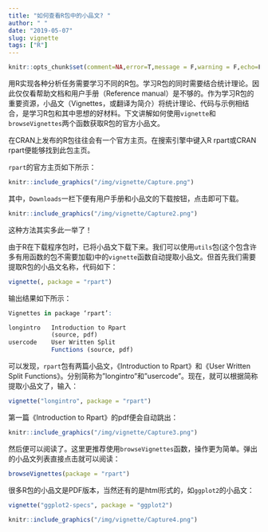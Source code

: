 ```yaml
---
title: "如何查看R包中的小品文? "
author: " "
date: "2019-05-07"
slug: vignette
tags: ["R"]
---
```


```r
knitr::opts_chunk$set(comment=NA,error=T,message = F,warning = F,echo=F,fig.align='center',out.width ='90%')
```

用R实现各种分析任务需要学习不同的R包。学习R包的同时需要结合统计理论。因此仅仅看帮助文档和用户手册（Reference manual）是不够的。作为学习R包的重要资源，小品文（Vignettes，或翻译为简介）将统计理论、代码与示例相结合，是学习R包和其中思想的好材料。下文讲解如何使用`vignette`和`browseVignettes`两个函数获取R包的官方小品文。  

在CRAN上发布的R包往往会有一个官方主页。在搜索引擎中键入R rpart或CRAN rpart便能够找到此包主页。 

`rpart`的官方主页如下所示：  

```r
knitr::include_graphics("/img/vignette/Capture.png")
```

其中，`Downloads`一栏下便有用户手册和小品文的下载按钮，点击即可下载。  

```r
knitr::include_graphics("/img/vignette/Capture2.png")
```

这种方法其实多此一举了！

由于R在下载程序包时，已将小品文下载下来。我们可以使用`utils`包(这个包含许多有用函数的包不需要加载)中的`vignette`函数自动提取小品文。但首先我们需要提取R包的小品文名称，代码如下：  

```r
vignette(, package = "rpart")
```

输出结果如下所示：

```r
Vignettes in package ‘rpart’:

longintro   Introduction to Rpart 
            (source, pdf)
usercode    User Written Split
            Functions (source, pdf)
```

可以发现，`rpart`包有两篇小品文，《Introduction to Rpart》和《User Written Split Functions》。分别简称为"longintro"和"usercode"。现在，就可以根据简称提取小品文了，输入：

```r
vignette("longintro", package = "rpart")
```

第一篇《Introduction to Rpart》的pdf便会自动跳出：

```r
knitr::include_graphics("/img/vignette/Capture3.png")
```

然后便可以阅读了。这里更推荐使用`browseVignettes`函数，操作更为简单。弹出的小品文列表直接点击就可以阅读：

```r
browseVignettes(package = "rpart")
```

很多R包的小品文是PDF版本，当然还有的是html形式的，如`ggplot2`的小品文：  

```r
vignette("ggplot2-specs", package = "ggplot2")
```
  
```r
knitr::include_graphics("/img/vignette/Capture4.png")
```








